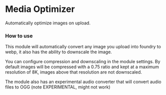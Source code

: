 
# Media Optimizer

<ModuleInfo/>

Automatically optimize images on upload.

### How to use

This module will automatically convert any image you upload into foundry to webp, it also has the ability to downscale the image.

You can configure compression and downscaling in the module settings. By default images will be compressed with a 0.75 ratio and kept at a maximum resolution of 8K, images above that resolution are not downscaled.

The module also has an experimental audio converter that will convert audio files to OGG (note EXPERIMENTAL, might not work)


